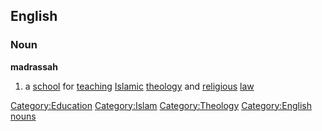 ==English==
[[Category:Education]]
[[Category:Islam]]
[[Category:Theology]]
[[Category:English nouns]]
===Noun===
'''madrassah'''
# a [[school]] for [[teaching]] [[Islamic]] [[theology]] and [[religious]] [[law]]